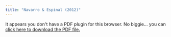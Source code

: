 ```yaml
---
title: "Navarro & Espinal (2012)"
---
```


```{=html}
<object data="navarro_espinal_2012.pdf" type="application/pdf" width="100%" height="100%" style="min-height:100vh;">
    <p>It appears you don't have a PDF plugin for this browser.
    No biggie... you can <a href="navarro_espinal_2012.pdf">click here to
    download the PDF file.</a></p>
</object>
```